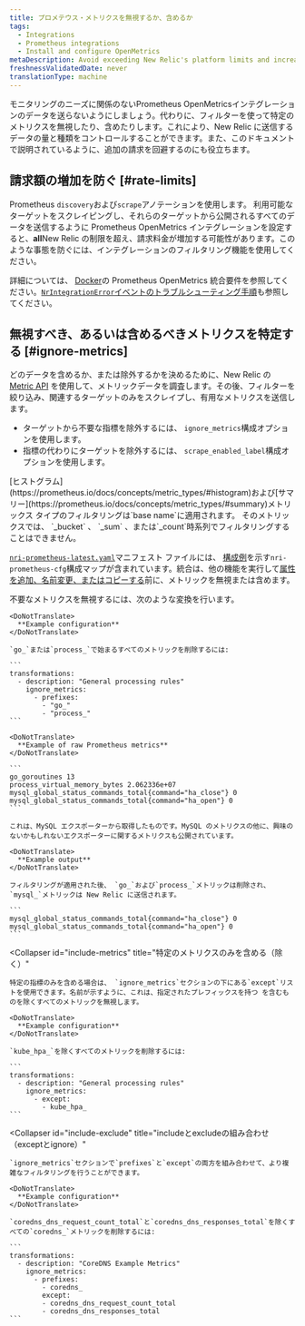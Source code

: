 ```yaml
---
title: プロメテウス・メトリクスを無視するか、含めるか
tags:
  - Integrations
  - Prometheus integrations
  - Install and configure OpenMetrics
metaDescription: Avoid exceeding New Relic's platform limits and increasing your billing charges by using the Prometheus OpenMetrics integration's filtering capabilities.
freshnessValidatedDate: never
translationType: machine
---
```


モニタリングのニーズに関係のないPrometheus OpenMetricsインテグレーションのデータを送らないようにしましょう。代わりに、フィルターを使って特定のメトリクスを無視したり、含めたりします。これにより、New Relic に送信するデータの量と種類をコントロールすることができます。また、このドキュメントで説明されているように、追加の請求を回避するのにも役立ちます。

## 請求額の増加を防ぐ [#rate-limits]

Prometheus `discovery`および`scrape`アノテーションを使用します。 利用可能なターゲットをスクレイピングし、それらのターゲットから公開されるすべてのデータを送信するように Prometheus OpenMetrics インテグレーションを設定すると、<DoNotTranslate>**all**</DoNotTranslate>New Relic の制限を超え、請求料金が増加する可能性があります。このような事態を防ぐには、インテグレーションのフィルタリング機能を使用してください。

詳細については、 [Docker](/docs/integrations/prometheus-integrations/get-started/monitor-prometheus-new-relic#OpenMetrics)の Prometheus OpenMetrics 統合要件を参照してください。[`NrIntegrationError`イベントのトラブルシューティング手順](/docs/integrations/prometheus-integrations/troubleshooting/rate-limit-errors-prometheus-integration)も参照してください。

## 無視すべき、あるいは含めるべきメトリクスを特定する [#ignore-metrics]

どのデータを含めるか、または除外するかを決めるために、New Relic の [Metric API](/docs/data-ingest-apis/get-data-new-relic/metric-api/view-query-you-metric-data#explore-metric-data) を使用して、メトリックデータを調査します。その後、フィルターを絞り込み、関連するターゲットのみをスクレイプし、有用なメトリクスを送信します。

* ターゲットから不要な指標を除外するには、 `ignore_metrics`構成オプションを使用します。
* 指標の代わりにターゲットを除外するには、 `scrape_enabled_label`構成オプションを使用します。

<Callout variant="caution">
  [ヒストグラム](https://prometheus.io/docs/concepts/metric_types/#histogram)および[サマリー](https://prometheus.io/docs/concepts/metric_types/#summary)メトリックス タイプのフィルタリングは`base name`に適用されます。 そのメトリックスでは、 `_bucket` 、 `_sum` 、または`_count`時系列でフィルタリングすることはできません。
</Callout>

[`nri-prometheus-latest.yaml`](https://download.newrelic.com/infrastructure_agent/integrations/kubernetes/nri-prometheus-latest.yaml)マニフェスト ファイルには、 [構成例](/docs/integrations/prometheus-integrations/configure/configure-prometheus-openmetrics-integration)を示す`nri-prometheus-cfg`構成マップが含まれています。統合は、他の機能を実行して[属性を追加、名前変更、またはコピーする](/docs/integrations/prometheus-integrations/view-query-data/add-rename-copy-prometheus-attributes)前に、メトリックを無視または含めます。

<CollapserGroup>
  <Collapser
    id="example-ignore"
    title="不要なメトリクスを除外する（無視する）"
  >
    不要なメトリクスを無視するには、次のような変換を行います。

    <DoNotTranslate>
      **Example configuration**
    </DoNotTranslate>

    `go_`または`process_`で始まるすべてのメトリックを削除するには:

    ```
    transformations:
      - description: "General processing rules"
        ignore_metrics:
          - prefixes:
            - "go_"
            - "process_"
    ```

    <DoNotTranslate>
      **Example of raw Prometheus metrics**
    </DoNotTranslate>

    ```
    go_goroutines 13
    process_virtual_memory_bytes 2.062336e+07
    mysql_global_status_commands_total{command="ha_close"} 0
    mysql_global_status_commands_total{command="ha_open"} 0
    ```

    これは、MySQL エクスポーターから取得したものです。MySQL のメトリクスの他に、興味のないかもしれないエクスポーターに関するメトリクスも公開されています。

    <DoNotTranslate>
      **Example output**
    </DoNotTranslate>

    フィルタリングが適用された後、 `go_`および`process_`メトリックは削除され、 `mysql_`メトリックは New Relic に送信されます。

    ```
    mysql_global_status_commands_total{command="ha_close"} 0 
    mysql_global_status_commands_total{command="ha_open"} 0
    ```
  </Collapser>

  <Collapser
    id="include-metrics"
    title="特定のメトリクスのみを含める（除く）"
  >
    特定の指標のみを含める場合は、 `ignore_metrics`セクションの下にある`except`リストを使用できます。名前が示すように、これは、指定されたプレフィックスを持つ を含むものを除くすべてのメトリックを無視します。

    <DoNotTranslate>
      **Example configuration**
    </DoNotTranslate>

    `kube_hpa_`を除くすべてのメトリックを削除するには:

    ```
    transformations:
      - description: "General processing rules"
        ignore_metrics:
          - except:
            - kube_hpa_
    ```
  </Collapser>

  <Collapser
    id="include-exclude"
    title="includeとexcludeの組み合わせ（exceptとignore）"
  >
    `ignore_metrics`セクションで`prefixes`と`except`の両方を組み合わせて、より複雑なフィルタリングを行うことができます。

    <DoNotTranslate>
      **Example configuration**
    </DoNotTranslate>

    `coredns_dns_request_count_total`と`coredns_dns_responses_total`を除くすべての`coredns_`メトリックを削除するには:

    ```
    transformations:
      - description: "CoreDNS Example Metrics"
        ignore_metrics:
          - prefixes:
            - coredns_
            except:
            - coredns_dns_request_count_total
            - coredns_dns_responses_total
    ```
  </Collapser>
</CollapserGroup>